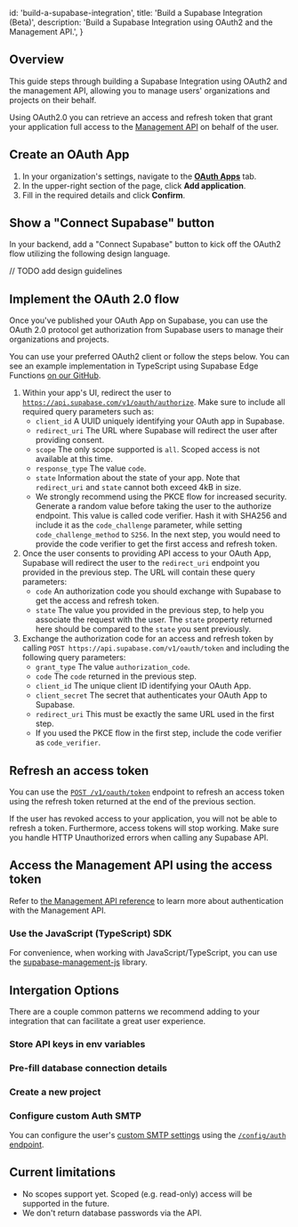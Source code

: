 
  id: 'build-a-supabase-integration',
  title: 'Build a Supabase Integration (Beta)',
  description: 'Build a Supabase Integration using OAuth2 and the Management API.',
}

## Overview

This guide steps through building a Supabase Integration using OAuth2 and the management API, allowing you to manage users' organizations and projects on their behalf.

Using OAuth2.0 you can retrieve an access and refresh token that grant your application full access to the [Management API](https://supabase.com/docs/reference/api/introduction) on behalf of the user.

## Create an OAuth App

1. In your organization's settings, navigate to the [**OAuth Apps**](/dashboard/org/_/apps) tab.
2. In the upper-right section of the page, click **Add application**.
3. Fill in the required details and click **Confirm**.

## Show a "Connect Supabase" button

In your backend, add a "Connect Supabase" button to kick off the OAuth2 flow utilizing the following design language.

// TODO add design guidelines

## Implement the OAuth 2.0 flow

Once you've published your OAuth App on Supabase, you can use the OAuth 2.0 protocol get authorization from Supabase users to manage their organizations and projects.

You can use your preferred OAuth2 client or follow the steps below. You can see an example implementation in TypeScript using Supabase Edge Functions [on our GitHub](https://github.com/supabase/supabase/tree/master/examples/edge-functions/supabase/functions/connect-supabase).

1. Within your app's UI, redirect the user to [`https://api.supabase.com/v1/oauth/authorize`](<https://api.supabase.com/api/v1#/oauth%20(beta)/authorize>). Make sure to include all required query parameters such as:
   - `client_id` A UUID uniquely identifying your OAuth app in Supabase.
   - `redirect_uri` The URL where Supabase will redirect the user after providing consent.
   - `scope` The only scope supported is `all`. Scoped access is not available at this time.
   - `response_type` The value `code`.
   - `state` Information about the state of your app. Note that `redirect_uri` and `state` cannot both exceed 4kB in size.
   - We strongly recommend using the PKCE flow for increased security. Generate a random value before taking the user to the authorize endpoint. This value is called code verifier. Hash it with SHA256 and include it as the `code_challenge` parameter, while setting `code_challenge_method` to `S256`. In the next step, you would need to provide the code verifier to get the first access and refresh token.
2. Once the user consents to providing API access to your OAuth App, Supabase will redirect the user to the `redirect_uri` endpoint you provided in the previous step. The URL will contain these query parameters:
   - `code` An authorization code you should exchange with Supabase to get the access and refresh token.
   - `state` The value you provided in the previous step, to help you associate the request with the user. The `state` property returned here should be compared to the `state` you sent previously.
3. Exchange the authorization code for an access and refresh token by calling `POST https://api.supabase.com/v1/oauth/token` and including the following query parameters:
   - `grant_type` The value `authorization_code`.
   - `code` The `code` returned in the previous step.
   - `client_id` The unique client ID identifying your OAuth App.
   - `client_secret` The secret that authenticates your OAuth App to Supabase.
   - `redirect_uri` This must be exactly the same URL used in the first step.
   - If you used the PKCE flow in the first step, include the code verifier as `code_verifier`.

## Refresh an access token

You can use the [`POST /v1/oauth/token`](<https://api.supabase.com/api/v1#/oauth%20(beta)/token>) endpoint to refresh an access token using the refresh token returned at the end of the previous section.

If the user has revoked access to your application, you will not be able to refresh a token. Furthermore, access tokens will stop working. Make sure you handle HTTP Unauthorized errors when calling any Supabase API.

## Access the Management API using the access token

Refer to [the Management API reference](/docs/reference/api/introduction#authentication) to learn more about authentication with the Management API.

### Use the JavaScript (TypeScript) SDK

For convenience, when working with JavaScript/TypeScript, you can use the [supabase-management-js](https://github.com/supabase-community/supabase-management-js#supabase-management-js) library.

## Intergation Options

There are a couple common patterns we recommend adding to your integration that can facilitate a great user experience.

### Store API keys in env variables

### Pre-fill database connection details

### Create a new project

### Configure custom Auth SMTP

You can configure the user's [custom SMTP settings](https://supabase.com/docs/guides/auth/auth-smtp) using the [`/config/auth` endpoint](https://api.supabase.com/api/v1#/projects%20config/updateV1AuthConfig).

## Current limitations

- No scopes support yet. Scoped (e.g. read-only) access will be supported in the future.
- We don't return database passwords via the API.


